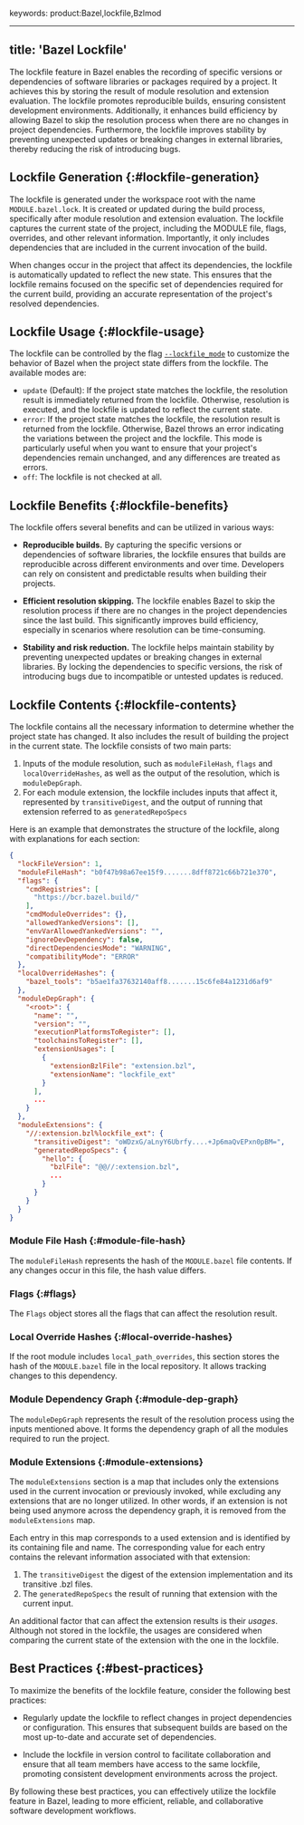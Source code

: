 keywords: product:Bazel,lockfile,Bzlmod

---
title: 'Bazel Lockfile'
---

The lockfile feature in Bazel enables the recording of specific versions or
dependencies of software libraries or packages required by a project. It
achieves this by storing the result of module resolution and extension
evaluation. The lockfile promotes reproducible builds, ensuring consistent
development environments. Additionally, it enhances build efficiency by allowing
Bazel to skip the resolution process when there are no changes in project
dependencies. Furthermore, the lockfile improves stability by preventing
unexpected updates or breaking changes in external libraries, thereby reducing
the risk of introducing bugs.

## Lockfile Generation {:#lockfile-generation}

The lockfile is generated under the workspace root with the name
`MODULE.bazel.lock`. It is created or updated during the build process,
specifically after module resolution and extension evaluation. The lockfile
captures the current state of the project, including the MODULE file, flags,
overrides, and other relevant information. Importantly, it only includes
dependencies that are included in the current invocation of the build.

When changes occur in the project that affect its dependencies, the lockfile is
automatically updated to reflect the new state. This ensures that the lockfile
remains focused on the specific set of dependencies required for the current
build, providing an accurate representation of the project's resolved
dependencies.

## Lockfile Usage {:#lockfile-usage}

The lockfile can be controlled by the flag
[`--lockfile_mode`](/versions/6.5.0/reference/command-line-reference#flag--lockfile_mode) to
customize the behavior of Bazel when the project state differs from the
lockfile. The available modes are:

*   `update` (Default): If the project state matches the lockfile, the
    resolution result is immediately returned from the lockfile. Otherwise,
    resolution is executed, and the lockfile is updated to reflect the current
    state.
*   `error`: If the project state matches the lockfile, the resolution result is
    returned from the lockfile. Otherwise, Bazel throws an error indicating the
    variations between the project and the lockfile. This mode is particularly
    useful when you want to ensure that your project's dependencies remain
    unchanged, and any differences are treated as errors.
*   `off`: The lockfile is not checked at all.

## Lockfile Benefits {:#lockfile-benefits}

The lockfile offers several benefits and can be utilized in various ways:

-   **Reproducible builds.** By capturing the specific versions or dependencies
    of software libraries, the lockfile ensures that builds are reproducible
    across different environments and over time. Developers can rely on
    consistent and predictable results when building their projects.

-   **Efficient resolution skipping.** The lockfile enables Bazel to skip the
    resolution process if there are no changes in the project dependencies since
    the last build. This significantly improves build efficiency, especially in
    scenarios where resolution can be time-consuming.

-   **Stability and risk reduction.** The lockfile helps maintain stability by
    preventing unexpected updates or breaking changes in external libraries. By
    locking the dependencies to specific versions, the risk of introducing bugs
    due to incompatible or untested updates is reduced.

## Lockfile Contents {:#lockfile-contents}

The lockfile contains all the necessary information to determine whether the
project state has changed. It also includes the result of building the project
in the current state. The lockfile consists of two main parts:

1.  Inputs of the module resolution, such as `moduleFileHash`, `flags` and
    `localOverrideHashes`, as well as the output of the resolution, which is
    `moduleDepGraph`.
2.  For each module extension, the lockfile includes inputs that affect it,
    represented by `transitiveDigest`, and the output of running that extension
    referred to as `generatedRepoSpecs`

Here is an example that demonstrates the structure of the lockfile, along with
explanations for each section:

```json
{
  "lockFileVersion": 1,
  "moduleFileHash": "b0f47b98a67ee15f9.......8dff8721c66b721e370",
  "flags": {
    "cmdRegistries": [
      "https://bcr.bazel.build/"
    ],
    "cmdModuleOverrides": {},
    "allowedYankedVersions": [],
    "envVarAllowedYankedVersions": "",
    "ignoreDevDependency": false,
    "directDependenciesMode": "WARNING",
    "compatibilityMode": "ERROR"
  },
  "localOverrideHashes": {
    "bazel_tools": "b5ae1fa37632140aff8.......15c6fe84a1231d6af9"
  },
  "moduleDepGraph": {
    "<root>": {
      "name": "",
      "version": "",
      "executionPlatformsToRegister": [],
      "toolchainsToRegister": [],
      "extensionUsages": [
        {
          "extensionBzlFile": "extension.bzl",
          "extensionName": "lockfile_ext"
        }
      ],
      ...
    }
  },
  "moduleExtensions": {
    "//:extension.bzl%lockfile_ext": {
      "transitiveDigest": "oWDzxG/aLnyY6Ubrfy....+Jp6maQvEPxn0pBM=",
      "generatedRepoSpecs": {
        "hello": {
          "bzlFile": "@@//:extension.bzl",
          ...
        }
      }
    }
  }
}
```

### Module File Hash {:#module-file-hash}

The `moduleFileHash` represents the hash of the `MODULE.bazel` file contents. If
any changes occur in this file, the hash value differs.

### Flags {:#flags}

The `Flags` object stores all the flags that can affect the resolution result.

### Local Override Hashes {:#local-override-hashes}

If the root module includes `local_path_overrides`, this section stores the hash
of the `MODULE.bazel` file in the local repository. It allows tracking changes
to this dependency.

### Module Dependency Graph {:#module-dep-graph}

The `moduleDepGraph` represents the result of the resolution process using the
inputs mentioned above. It forms the dependency graph of all the modules
required to run the project.

### Module Extensions {:#module-extensions}

The `moduleExtensions` section is a map that includes only the extensions used
in the current invocation or previously invoked, while excluding any extensions
that are no longer utilized. In other words, if an extension is not being used
anymore across the dependency graph, it is removed from the `moduleExtensions`
map.

Each entry in this map corresponds to a used extension and is identified by its
containing file and name. The corresponding value for each entry contains the
relevant information associated with that extension:

1.  The `transitiveDigest` the digest of the extension implementation and its
    transitive .bzl files.
2.  The `generatedRepoSpecs` the result of running that extension with the
    current input.

An additional factor that can affect the extension results is their _usages_.
Although not stored in the lockfile, the usages are considered when comparing
the current state of the extension with the one in the lockfile.

## Best Practices {:#best-practices}

To maximize the benefits of the lockfile feature, consider the following best
practices:

*   Regularly update the lockfile to reflect changes in project dependencies or
    configuration. This ensures that subsequent builds are based on the most
    up-to-date and accurate set of dependencies.

*   Include the lockfile in version control to facilitate collaboration and
    ensure that all team members have access to the same lockfile, promoting
    consistent development environments across the project.

By following these best practices, you can effectively utilize the lockfile
feature in Bazel, leading to more efficient, reliable, and collaborative
software development workflows.